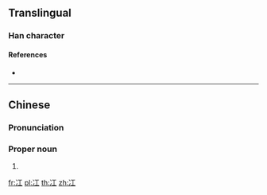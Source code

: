 ==Translingual==

===Han character===
{{Han char|rn=15|rad=冫|as=03|sn=5|four=|canj=IMM|ids=⿰冫工}}

====References====
* {{Han ref|kx=0131.231|hdz=10295.040|uh=51AE|ud=20910}}

----

==Chinese==
{{zh-forms}}

===Pronunciation===
{{zh-pron
|m=gāng
|c=gong1
|cat=pn}}

===Proper noun===
{{zh-proper noun}}

# {{surname|lang=zh}}

[[fr:冮]]
[[pl:冮]]
[[th:冮]]
[[zh:冮]]